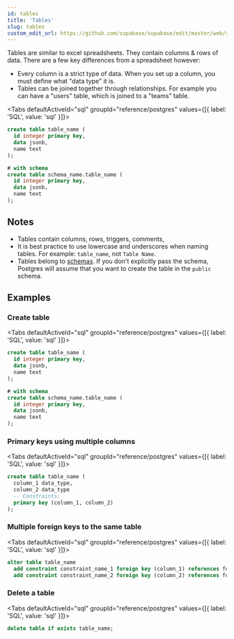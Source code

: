 ```yaml
---
id: tables
title: 'Tables'
slug: tables
custom_edit_url: https://github.com/supabase/supabase/edit/master/web/spec/postgres.yml
---
```


Tables are similar to excel spreadsheets. They contain columns & rows of data. There are a few key differences from a spreadsheet however:

- Every column is a strict type of data. When you set up a column, you must define what "data type" it is.
- Tables can be joined together through relationships. For example you can have a "users" table, which is joined to a "teams" table.

<Tabs
  defaultActiveId="sql"
  groupId="reference/postgres"
  values={[{ label: 'SQL', value: 'sql' }]}>

<TabsPanel id="sql" label="sql">

```sql
create table table_name (
  id integer primary key,
  data jsonb,
  name text
);

# with schema
create table schema_name.table_name (
  id integer primary key,
  data jsonb,
  name text
);
```

</TabsPanel>

</Tabs>

## Notes

- Tables contain columns, rows, triggers, comments,
- It is best practice to use lowercase and underscores when naming tables. For example: `table_name`, not `Table Name`.
- Tables belong to [schemas](/docs/reference/postgres/schemas). If you don't explicitly pass the schema, Postgres will assume that you want to create the table in the `public` schema.

## Examples

### Create table

<Tabs
  defaultActiveId="sql"
  groupId="reference/postgres"
  values={[{ label: 'SQL', value: 'sql' }]}>

<TabsPanel id="sql" label="sql">

```sql
create table table_name (
  id integer primary key,
  data jsonb,
  name text
);

# with schema
create table schema_name.table_name (
  id integer primary key,
  data jsonb,
  name text
);
```

</TabsPanel>

</Tabs>

### Primary keys using multiple columns

<Tabs
  defaultActiveId="sql"
  groupId="reference/postgres"
  values={[{ label: 'SQL', value: 'sql' }]}>

<TabsPanel id="sql" label="sql">

```sql
create table table_name (
  column_1 data_type,
  column_2 data_type
  -- Constraints:
  primary key (column_1, column_2)
);
```

</TabsPanel>

</Tabs>

### Multiple foreign keys to the same table

<Tabs
  defaultActiveId="sql"
  groupId="reference/postgres"
  values={[{ label: 'SQL', value: 'sql' }]}>

<TabsPanel id="sql" label="sql">

```sql
alter table table_name
  add constraint constraint_name_1 foreign key (column_1) references foreign_table(id),
  add constraint constraint_name_2 foreign key (column_2) references foreign_table(id);
```

</TabsPanel>

</Tabs>

### Delete a table

<Tabs
  defaultActiveId="sql"
  groupId="reference/postgres"
  values={[{ label: 'SQL', value: 'sql' }]}>

<TabsPanel id="sql" label="sql">

```sql
delete table if exists table_name;
```

</TabsPanel>

</Tabs>
